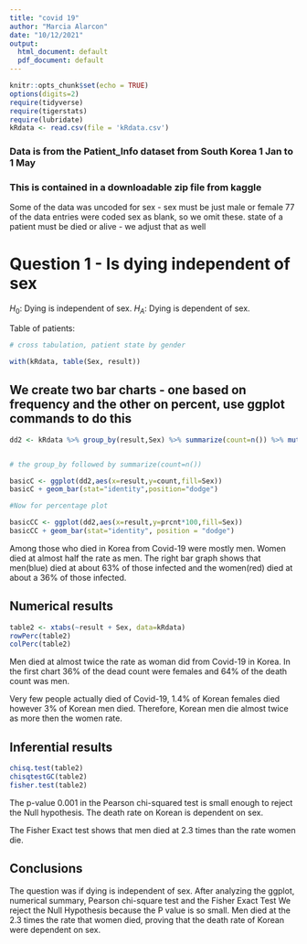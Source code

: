 ```yaml
---
title: "covid 19"
author: "Marcia Alarcon"
date: "10/12/2021"
output:
  html_document: default
  pdf_document: default
---
```


```r
knitr::opts_chunk$set(echo = TRUE)
options(digits=2)
require(tidyverse)
require(tigerstats)
require(lubridate)
kRdata <- read.csv(file = 'kRdata.csv')
```
### Data is from the Patient_Info dataset from South Korea 1 Jan to 1 May 
### This is contained in a downloadable zip file from kaggle

Some of the data was uncoded for sex - sex must be just male or female
77 of the data entries were coded sex  as blank, so we omit these.
state of a patient must be died or alive - we adjust that as well   
  
# Question 1 - Is dying independent of sex

$H_0$: Dying is independent of sex.
$H_A$: Dying is dependent of sex.



Table of patients:
```r

# cross tabulation, patient state by gender

with(kRdata, table(Sex, result))

```

## We create two bar charts - one based on frequency and the other on percent, use ggplot commands to do this


```r
dd2 <- kRdata %>% group_by(result,Sex) %>% summarize(count=n()) %>% mutate(prcnt=count/sum(count))


# the group_by followed by summarize(count=n())

basicC <- ggplot(dd2,aes(x=result,y=count,fill=Sex))
basicC + geom_bar(stat="identity",position="dodge")

#Now for percentage plot

basicCC <- ggplot(dd2,aes(x=result,y=prcnt*100,fill=Sex)) 
basicCC + geom_bar(stat="identity", position = "dodge")
```

Among those who died in Korea from Covid-19 were mostly men. Women died at almost half the rate as men. The right bar graph shows that men(blue) died at about 63% of those infected and the women(red) died at about a 36% of those infected.


  





 
  
## Numerical results

```r
table2 <- xtabs(~result + Sex, data=kRdata)
rowPerc(table2)
colPerc(table2)
```

Men died at almost twice the rate as woman did from Covid-19 in Korea. In the first chart 36% of the dead count were females and 64% of the death count was men.

Very few people actually died of Covid-19, 1.4% of Korean females died however 3% of Korean men died. Therefore, Korean men die almost twice as more then the women rate.

## Inferential results 

```r
chisq.test(table2)
chisqtestGC(table2)
fisher.test(table2)
```

The p-value 0.001 in the Pearson chi-squared test is small enough to reject the Null hypothesis. The death rate on Korean is dependent on sex.

The Fisher Exact test shows that men died at 2.3 times than the rate women die.

## Conclusions

The question was if dying is independent of sex. After analyzing the ggplot, numerical summary, Pearson chi-square test and the Fisher Exact Test We reject the Null Hypothesis because the P value is so small. Men died at the 2.3 times the rate that women died, proving that the death rate of Korean were dependent on sex.
